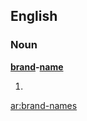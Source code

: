 ==English==

===Noun===
'''[[brand]]-[[name]]'''

# {{plural of|[[brand-name]]}}

{{anagrams:en/aabdemnnrs}}
[[ar:brand-names]]